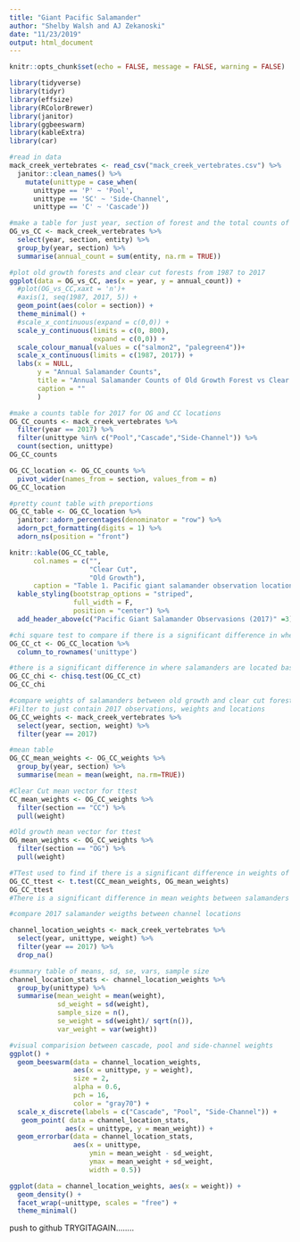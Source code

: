```yaml
---
title: "Giant Pacific Salamander"
author: "Shelby Walsh and AJ Zekanoski"
date: "11/23/2019"
output: html_document
---
```


```r
knitr::opts_chunk$set(echo = FALSE, message = FALSE, warning = FALSE)
```

```r
library(tidyverse)
library(tidyr)
library(effsize)
library(RColorBrewer)
library(janitor)
library(ggbeeswarm)
library(kableExtra)
library(car)
```

```r
#read in data
mack_creek_vertebrates <- read_csv("mack_creek_vertebrates.csv") %>% 
  janitor::clean_names() %>% 
    mutate(unittype = case_when(
      unittype == 'P' ~ 'Pool',
      unittype == 'SC' ~ 'Side-Channel',
      unittype == 'C' ~ 'Cascade'))
```

```r
#make a table for just year, section of forest and the total counts of salamanders in each section per year
OG_vs_CC <- mack_creek_vertebrates %>% 
  select(year, section, entity) %>% 
  group_by(year, section) %>% 
  summarise(annual_count = sum(entity, na.rm = TRUE))
```

```r
#plot old growth forests and clear cut forests from 1987 to 2017
ggplot(data = OG_vs_CC, aes(x = year, y = annual_count)) +
  #plot(OG_vs_CC,xaxt = 'n')+
  #axis(1, seq(1987, 2017, 5)) +
  geom_point(aes(color = section)) +
  theme_minimal() +
  #scale_x_continuous(expand = c(0,0)) +
  scale_y_continuous(limits = c(0, 800),
                     expand = c(0,0)) +
  scale_colour_manual(values = c("salmon2", "palegreen4"))+
  scale_x_continuous(limits = c(1987, 2017)) +
  labs(x = NULL,
       y = "Annual Salamander Counts",
       title = "Annual Salamander Counts of Old Growth Forest vs Clear Cut Forest (1987-2017)",
       caption = ""
       )
```


```r
#make a counts table for 2017 for OG and CC locations 
OG_CC_counts <- mack_creek_vertebrates %>% 
  filter(year == 2017) %>% 
  filter(unittype %in% c("Pool","Cascade","Side-Channel")) %>% 
  count(section, unittype)
OG_CC_counts

OG_CC_location <- OG_CC_counts %>% 
  pivot_wider(names_from = section, values_from = n)
OG_CC_location
```

```r
#pretty count table with preportions
OG_CC_table <- OG_CC_location %>% 
  janitor::adorn_percentages(denominator = "row") %>% 
  adorn_pct_formatting(digits = 1) %>% 
  adorn_ns(position = "front")

knitr::kable(OG_CC_table,
      col.names = c("",
                    "Clear Cut",
                    "Old Growth"),
      caption = "Table 1. Pacific giant salamander observation locations from 2017.") %>% 
  kable_styling(bootstrap_options = "striped", 
                full_width = F, 
                position = "center") %>% 
  add_header_above(c("Pacific Giant Salamander Observasions (2017)" =3))
```

```r
#chi square test to compare if there is a significant difference in where salamanders are located between clear cut and old growth forests.
OG_CC_ct <- OG_CC_location %>% 
  column_to_rownames('unittype')

#there is a significant difference in where salamanders are located based on if they are in a clear cut or old growth forest.
OG_CC_chi <- chisq.test(OG_CC_ct)
OG_CC_chi
```

```r
#compare weights of salamanders between old growth and clear cut forests
#Filter to just contain 2017 observations, weights and locations
OG_CC_weights <- mack_creek_vertebrates %>% 
  select(year, section, weight) %>% 
  filter(year == 2017) 

#mean table
OG_CC_mean_weights <- OG_CC_weights %>% 
  group_by(year, section) %>% 
  summarise(mean = mean(weight, na.rm=TRUE))

#Clear Cut mean vector for ttest
CC_mean_weights <- OG_CC_weights %>% 
  filter(section == "CC") %>% 
  pull(weight)

#Old growth mean vector for ttest
OG_mean_weights <- OG_CC_weights %>% 
  filter(section == "OG") %>% 
  pull(weight)

#TTest used to find if there is a significant difference in weights of salamanders based on if they are located in a clear cut or old growth forest.
OG_CC_ttest <- t.test(CC_mean_weights, OG_mean_weights) 
OG_CC_ttest 
#There is a significant difference in mean weights between salamanders that are located in clear cut forests and those in old growth forests, p-value< 0.05
```

```r
#compare 2017 salamander weigths between channel locations

channel_location_weights <- mack_creek_vertebrates %>% 
  select(year, unittype, weight) %>% 
  filter(year == 2017) %>% 
  drop_na()

#summary table of means, sd, se, vars, sample size
channel_location_stats <- channel_location_weights %>% 
  group_by(unittype) %>% 
  summarise(mean_weight = mean(weight),
            sd_weight = sd(weight),
            sample_size = n(),
            se_weight = sd(weight)/ sqrt(n()),
            var_weight = var(weight))

#visual comparision between cascade, pool and side-channel weights
ggplot() +
  geom_beeswarm(data = channel_location_weights, 
                aes(x = unittype, y = weight),
                size = 2,
                alpha = 0.6,
                pch = 16,
                color = "gray70") +
  scale_x_discrete(labels = c("Cascade", "Pool", "Side-Channel")) +
   geom_point( data = channel_location_stats, 
              aes(x = unittype, y = mean_weight)) +
  geom_errorbar(data = channel_location_stats,
                aes(x = unittype,
                    ymin = mean_weight - sd_weight,
                    ymax = mean_weight + sd_weight,
                    width = 0.5))
```

```r
ggplot(data = channel_location_weights, aes(x = weight)) +
  geom_density() +
  facet_wrap(~unittype, scales = "free") +
  theme_minimal() 
```
push to github
TRYGITAGAIN........